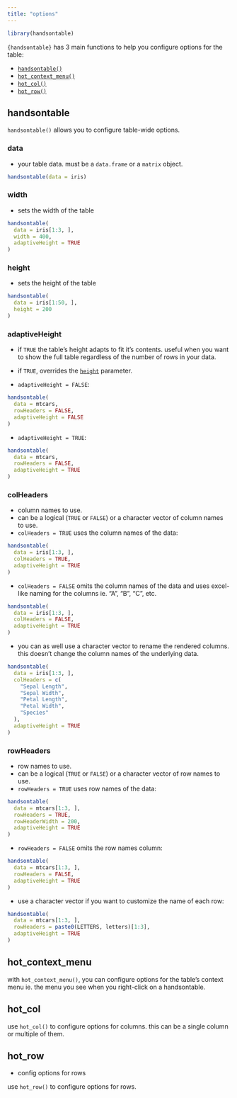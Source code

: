 ```yaml
---
title: "options"
---
```


```r
library(handsontable)
```

`{handsontable}` has 3 main functions to help you configure
options for the table:

- [`handsontable()`](#handsontable)
- [`hot_context_menu()`](#hot_context_menu)
- [`hot_col()`](#hot_col)
- [`hot_row()`](#hot_row)

## handsontable

`handsontable()` allows you to configure table-wide options.

### data

- your table data. must be a `data.frame` or a `matrix` object.

```r
handsontable(data = iris)
```

### width

- sets the width of the table

```r
handsontable(
  data = iris[1:3, ],
  width = 400,
  adaptiveHeight = TRUE
)
```

### height

- sets the height of the table

```r
handsontable(
  data = iris[1:50, ],
  height = 200
)
```

### adaptiveHeight

- if `TRUE` the table's height adapts to fit it's contents. useful
  when you want to show the full table regardless of the number
  of rows in your data.
- if `TRUE`, overrides the [`height`](#height) parameter.

- `adaptiveHeight = FALSE`:

```r
handsontable(
  data = mtcars,
  rowHeaders = FALSE,
  adaptiveHeight = FALSE
)
```

- `adaptiveHeight = TRUE`:

```r
handsontable(
  data = mtcars,
  rowHeaders = FALSE,
  adaptiveHeight = TRUE
)
```

### colHeaders

- column names to use.
- can be a logical (`TRUE` or `FALSE`) or a character vector of
  column names to use.
- `colHeaders = TRUE` uses the column names of the data:

```r
handsontable(
  data = iris[1:3, ],
  colHeaders = TRUE,
  adaptiveHeight = TRUE
)
```

- `colHeaders = FALSE` omits the column names of the data and uses
  excel-like naming for the columns ie. "A", "B", "C", etc.

```r
handsontable(
  data = iris[1:3, ],
  colHeaders = FALSE,
  adaptiveHeight = TRUE
)
```

- you can as well use a character vector to rename the rendered
  columns. this doesn't change the column names of the underlying
  data.

```r
handsontable(
  data = iris[1:3, ],
  colHeaders = c(
    "Sepal Length",
    "Sepal Width",
    "Petal Length",
    "Petal Width",
    "Species"
  ),
  adaptiveHeight = TRUE
)
```

### rowHeaders

- row names to use.
- can be a logical (`TRUE` or `FALSE`) or a character vector of
  row names to use.
- `rowHeaders = TRUE` uses row names of the data:

```r
handsontable(
  data = mtcars[1:3, ],
  rowHeaders = TRUE,
  rowHeaderWidth = 200,
  adaptiveHeight = TRUE
)
```

- `rowHeaders = FALSE` omits the row names column:

```r
handsontable(
  data = mtcars[1:3, ],
  rowHeaders = FALSE,
  adaptiveHeight = TRUE
)
```

- use a character vector if you want to customize the name
of each row:

```r
handsontable(
  data = mtcars[1:3, ],
  rowHeaders = paste0(LETTERS, letters)[1:3],
  adaptiveHeight = TRUE
)
```

## hot_context_menu

with `hot_context_menu()`, you can configure options for the
table's context menu ie. the menu you see when you right-click
on a handsontable.

## hot_col

use `hot_col()` to configure options for columns. this can be
a single column or multiple of them.

## hot_row

- config options for rows

use `hot_row()` to configure options for rows.

